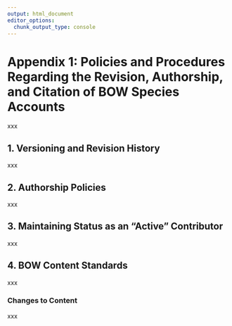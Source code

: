 ```yaml
---
output: html_document
editor_options: 
  chunk_output_type: console
---
```


# Appendix 1: Policies and Procedures Regarding the Revision, Authorship, and Citation of BOW Species Accounts {#sec-app1 .unnumbered}

xxx

## 1. Versioning and Revision History {#sec-app1-versioning}

xxx

## 2. Authorship Policies {#sec-app1-authorship}

xxx

## 3. Maintaining Status as an "Active" Contributor {#sec-app1-active}

xxx

## 4. BOW Content Standards {#sec-app1-content}

xxx

### Changes to Content {#sec-app1-content-changes}

xxx